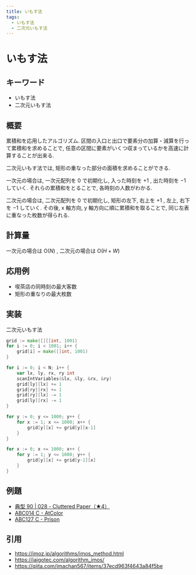 ```yaml
---
title: いもす法
tags:
  - いもす法
  - 二次元いもす法
---
```


# いもす法

## キーワード


- いもす法
- 二次元いもす法

## 概要

累積和を応用したアルゴリズム.
区間の入口と出口で要素分の加算・減算を行って累積和を求めることで, 任意の区間に要素がいくつ収まっているかを高速に計算することが出来る.

二次元いもす法では, 矩形の重なった部分の面積を求めることができる.

一次元の場合は, 一次元配列を 0 で初期化し, 入った時刻を $+1$ , 出た時刻を $-1$ していく. それらの累積和をとることで, 各時刻の人数がわかる.

二次元の場合は, 二次元配列を 0 で初期化し, 矩形の左下, 右上を $+1$ , 左上, 右下を $-1$ していく. その後, x 軸方向, y 軸方向に順に累積和を取ることで, 同じ左表に重なった枚数が得られる.

## 計算量

一次元の場合は $\mathrm{O}(N)$ , 二次元の場合は $\mathrm{O}(H+W)$

## 応用例

- 喫茶店の同時刻の最大客数
- 矩形の重なりの最大枚数

## 実装

二次元いもす法

```go
grid := make([][]int, 1001)
for i := 0; i < 1001; i++ {
    grid[i] = make([]int, 1001)
}

for i := 0; i < N; i++ {
    var lx, ly, rx, ry int
    scanIntVariables(&lx, &ly, &rx, &ry)
    grid[ly][lx] += 1
    grid[ry][rx] += 1
    grid[ry][lx] -= 1
    grid[ly][rx] -= 1
}

for y := 0; y <= 1000; y++ {
    for x := 1; x <= 1000; x++ {
        grid[y][x] += grid[y][x-1]
    }
}

for x := 0; x <= 1000; x++ {
    for y := 1; y <= 1000; y++ {
        grid[y][x] += grid[y-1][x]
    }
}
```

## 例題

- [典型 90 | 028 - Cluttered Paper（★4）](https://atcoder.jp/contests/typical90/tasks/typical90_ab)
- [ABC014 C - AtColor](https://atcoder.jp/contests/abc014/tasks/abc014_3)
- [ABC127 C - Prison](https://atcoder.jp/contests/abc127/tasks/abc127_c)

## 引用

- https://imoz.jp/algorithms/imos_method.html
- https://jaigotec.com/algorithm_imos/
- https://qiita.com/imachan567/items/37ecd963f4643a84f5be
